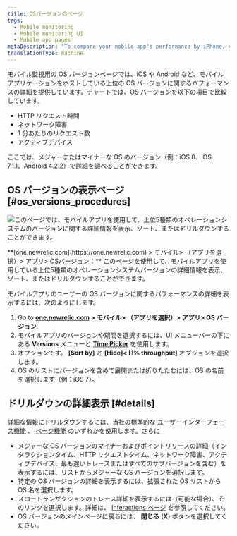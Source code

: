 ```yaml
---
title: OSバージョンのページ
tags:
  - Mobile monitoring
  - Mobile monitoring UI
  - Mobile app pages
metaDescription: "To compare your mobile app's performance by iPhone, Android Tablet, manufacturer, etc.: From the UI menu bar, select Mobile > (app) > App > OS versions."
translationType: machine
---
```


モバイル監視用の OS バージョンページでは、iOS や Android など、モバイルアプリケーションをホストしている上位の OS バージョンに関するパフォーマンスの詳細を提供しています。チャートでは、OS バージョンを以下の項目で比較しています。

- HTTP リクエスト時間
- ネットワーク障害
- 1 分あたりのリクエスト数
- アクティブデバイス

ここでは、メジャーまたはマイナーな OS のバージョン（例：iOS 8、iOS 7.1.1、Android 4.2.2）で詳細を調べることができます。

## OS バージョンの表示ページ [#os_versions_procedures]

![このページでは、モバイルアプリを使用して、上位5種類のオペレーションシステムのバージョンに関する詳細情報を表示、ソート、またはドリルダウンすることができます。](src/images/os-version-pic_0.png 'OSバージョンページ')

<figcaption>
  **[one.newrelic.com](https://one.newrelic.com) > モバイル> （アプリを選択）>
  アプリ> OSバージョン：**
  このページを使用して、モバイルアプリを使用している上位5種類のオペレーションシステムバージョンの詳細情報を表示、ソート、またはドリルダウンすることができます。
</figcaption>

モバイルアプリのユーザーの OS バージョンに関するパフォーマンスの詳細を表示するには、次のようにします。

1. Go to **[one.newrelic.com](https://one.newrelic.com) > モバイル> （アプリを選択）> アプリ> OS バージョン**.
2. モバイルアプリのバージョンや期間を選択するには、UI メニューバーの下にある **Versions** メニューと [**Time Picker**](/docs/site/timepicker-setting-time-periods-to-view-data) を使用します。
3. オプションです。 **\[Sort by]** と **\[Hide]&lt; \[1% throughput]** オプションを選択します。
4. OS のリストにバージョンを含めて展開または折りたたむには、OS の名前を選択します（例：iOS 7）。

## ドリルダウンの詳細表示 [#details]

詳細な情報にドリルダウンするには、当社の標準的な [ユーザーインターフェース機能](/docs/accounts-partnerships/education/getting-started-new-relic/new-relic-user-interface) 、 [ページ機能](/docs/accounts-partnerships/education/getting-started-new-relic/standard-dashboard-features) のいずれかを使用します。さらに

- メジャーな OS バージョンのマイナーおよびポイントリリースの詳細（インタラクションタイム、HTTP リクエストタイム、ネットワーク障害、アクティブデバイス、最も遅いトレースまたはすべてのサブバージョンを含む）を表示するには、リストからメジャーな OS バージョンを選択します。
- 特定の OS バージョンの詳細を表示するには、拡張された OS リストから OS 名を選択します。
- スロートランザクションのトレース詳細を表示するには（可能な場合）、そのリンクを選択します。詳細は、 [Interactions ページ](/docs/mobile-monitoring-ui#interactions-timeline) を参照してください。
- OS バージョンのメインページに戻るには、 **閉じる** (**X**) ボタンを選択してください。
